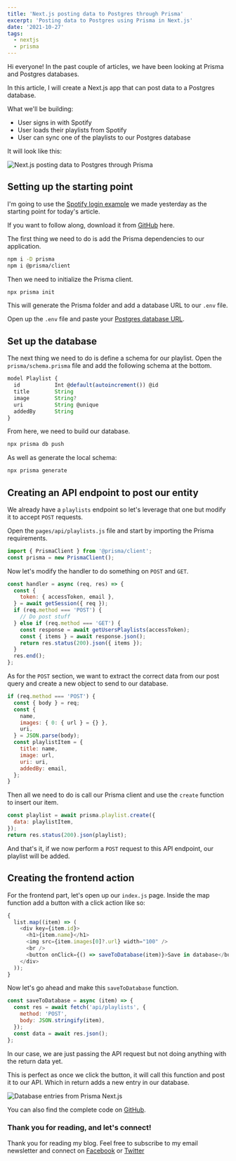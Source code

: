 ```yaml
---
title: 'Next.js posting data to Postgres through Prisma'
excerpt: 'Posting data to Postgres using Prisma in Next.js'
date: '2021-10-27'
tags:
  - nextjs
  - prisma
---
```


Hi everyone! In the past couple of articles, we have been looking at Prisma and Postgres databases.

In this article, I will create a Next.js app that can post data to a Postgres database.

What we'll be building:

- User signs in with Spotify
- User loads their playlists from Spotify
- User can sync one of the playlists to our Postgres database

It will look like this:

![Next.js posting data to Postgres through Prisma](https://cdn.hashnode.com/res/hashnode/image/upload/v1634477800714/AYIILKoPa.gif)

## Setting up the starting point

I'm going to use the [Spotify login example](https://daily-dev-tips.com/posts/retrieving-a-persons-spotify-playlist-in-nextjs/) we made yesterday as the starting point for today's article.

If you want to follow along, download it from [GitHub](https://github.com/rebelchris/next-spotify-login) here.

The first thing we need to do is add the Prisma dependencies to our application.

```bash
npm i -D prisma
npm i @prisma/client
```

Then we need to initialize the Prisma client.

```bash
npx prisma init
```

This will generate the Prisma folder and add a database URL to our `.env` file.

Open up the `.env` file and paste your [Postgres database URL](https://daily-dev-tips.com/posts/setting-up-a-free-postgresql-database-on-heroku/).

## Set up the database

The next thing we need to do is define a schema for our playlist. Open the `prisma/schema.prisma` file and add the following schema at the bottom.

```js
model Playlist {
  id           Int @default(autoincrement()) @id
  title        String
  image        String?
  uri          String @unique
  addedBy      String
}
```

From here, we need to build our database.

```bash
npx prisma db push
```

As well as generate the local schema:

```bash
npx prisma generate
```

## Creating an API endpoint to post our entity

We already have a `playlists` endpoint so let's leverage that one but modify it to accept `POST` requests.

Open the `pages/api/playlists.js` file and start by importing the Prisma requirements.

```js
import { PrismaClient } from '@prisma/client';
const prisma = new PrismaClient();
```

Now let's modify the handler to do something on `POST` and `GET`.

```js
const handler = async (req, res) => {
  const {
    token: { accessToken, email },
  } = await getSession({ req });
  if (req.method === 'POST') {
    // Do post stuff
  } else if (req.method === 'GET') {
    const response = await getUsersPlaylists(accessToken);
    const { items } = await response.json();
    return res.status(200).json({ items });
  }
  res.end();
};
```

As for the `POST` section, we want to extract the correct data from our post query and create a new object to send to our database.

```js
if (req.method === 'POST') {
  const { body } = req;
  const {
    name,
    images: { 0: { url } = {} },
    uri,
  } = JSON.parse(body);
  const playlistItem = {
    title: name,
    image: url,
    uri: uri,
    addedBy: email,
  };
}
```

Then all we need to do is call our Prisma client and use the `create` function to insert our item.

```js
const playlist = await prisma.playlist.create({
  data: playlistItem,
});
return res.status(200).json(playlist);
```

And that's it, if we now perform a `POST` request to this API endpoint, our playlist will be added.

## Creating the frontend action

For the frontend part, let's open up our `index.js` page.
Inside the map function add a button with a click action like so:

```js
{
  list.map((item) => (
    <div key={item.id}>
      <h1>{item.name}</h1>
      <img src={item.images[0]?.url} width="100" />
      <br />
      <button onClick={() => saveToDatabase(item)}>Save in database</button>
    </div>
  ));
}
```

Now let's go ahead and make this `saveToDatabase` function.

```js
const saveToDatabase = async (item) => {
  const res = await fetch('api/playlists', {
    method: 'POST',
    body: JSON.stringify(item),
  });
  const data = await res.json();
};
```

In our case, we are just passing the API request but not doing anything with the return data yet.

This is perfect as once we click the button, it will call this function and post it to our API.
Which in return adds a new entry in our database.

![Database entries from Prisma Next.js](https://cdn.hashnode.com/res/hashnode/image/upload/v1634477581356/AS1_2nxU7.png)

You can also find the complete code on [GitHub](https://github.com/rebelchris/next-spotify-login/tree/post-data).

### Thank you for reading, and let's connect!

Thank you for reading my blog. Feel free to subscribe to my email newsletter and connect on [Facebook](https://www.facebook.com/DailyDevTipsBlog) or [Twitter](https://twitter.com/DailyDevTips1)
